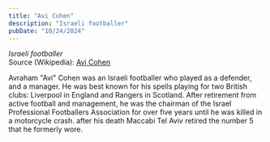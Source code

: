 ```yaml
---
title: "Avi Cohen"
description: "Israeli footballer"
pubDate: "10/24/2024"
---
```


*Israeli footballer*  
Source (Wikipedia): [Avi Cohen][1]

Avraham "Avi" Cohen was an Israeli footballer who played as a defender, and a manager. He was best known for his spells playing for two British clubs: Liverpool in England and Rangers in Scotland. After retirement from active football and management, he was the chairman of the Israel Professional Footballers Association for over five years until he was killed in a motorcycle crash. after his death Maccabi Tel Aviv retired the number 5 that he formerly wore.

[1]: https://en.wikipedia.org/wiki/Avi_Cohen
